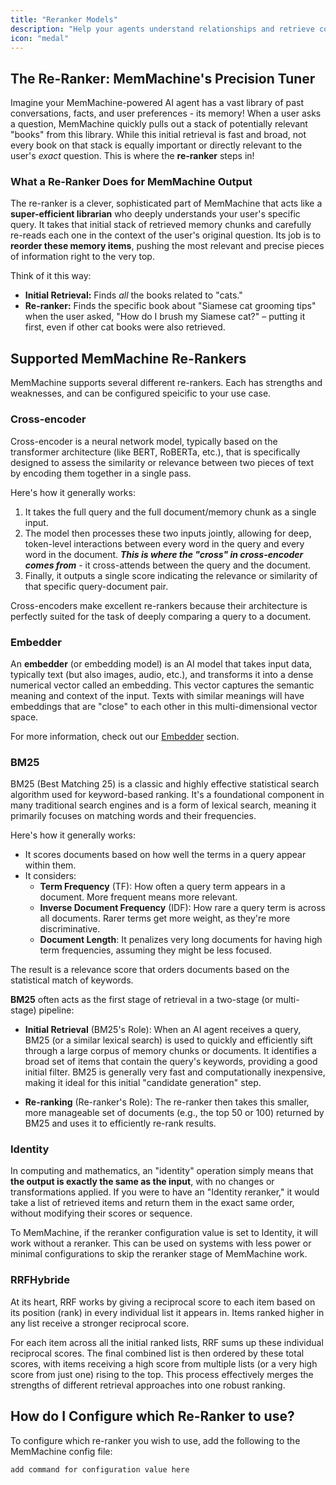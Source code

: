 ```yaml
---
title: "Reranker Models"
description: "Help your agents understand relationships and retrieve context"
icon: "medal"
---
```


## The Re-Ranker: MemMachine's Precision Tuner

Imagine your MemMachine-powered AI agent has a vast library of past conversations, facts, and user preferences - its memory! When a user asks a question, MemMachine quickly pulls out a stack of potentially relevant "books" from this library. While this initial retrieval is fast and broad, not every book on that stack is equally important or directly relevant to the user's *exact* question. This is where the **re-ranker** steps in!

### What a Re-Ranker Does for MemMachine Output

The re-ranker is a clever, sophisticated part of MemMachine that acts like a **super-efficient librarian** who deeply understands your user's specific query. It takes that initial stack of retrieved memory chunks and carefully re-reads each one in the context of the user's original question. Its job is to **reorder these memory items**, pushing the most relevant and precise pieces of information right to the very top.

Think of it this way:
- **Initial Retrieval:** Finds *all* the books related to "cats."
- **Re-ranker:** Finds the specific book about "Siamese cat grooming tips" when the user asked, "How do I brush my Siamese cat?" – putting it first, even if other cat books were also retrieved.

## Supported MemMachine Re-Rankers

MemMachine supports several different re-rankers.  Each has strengths and weaknesses, and can be configured speicific to your use case.

### Cross-encoder

Cross-encoder is a neural network model, typically based on the transformer architecture (like BERT, RoBERTa, etc.), that is specifically designed to assess the similarity or relevance between two pieces of text by encoding them together in a single pass.

Here's how it generally works:

1. It takes the full query and the full document/memory chunk as a single input.
2. The model then processes these two inputs jointly, allowing for deep, token-level interactions between every word in the query and every word in the document. ***This is where the "cross" in cross-encoder comes from*** - it cross-attends between the query and the document.
3. Finally, it outputs a single score indicating the relevance or similarity of that specific query-document pair.

Cross-encoders make excellent re-rankers because their architecture is perfectly suited for the task of deeply comparing a query to a document.

### Embedder

An **embedder** (or embedding model) is an AI model that takes input data, typically text (but also images, audio, etc.), and transforms it into a dense numerical vector called an embedding. This vector captures the semantic meaning and context of the input. Texts with similar meanings will have embeddings that are "close" to each other in this multi-dimensional vector space.

For more information, check out our [Embedder](./embedding.mdx) section.

### BM25

BM25 (Best Matching 25) is a classic and highly effective statistical search algorithm used for keyword-based ranking. It's a foundational component in many traditional search engines and is a form of lexical search, meaning it primarily focuses on matching words and their frequencies.

Here's how it generally works:
 - It scores documents based on how well the terms in a query appear within them.
 - It considers:
     - **Term Frequency** (TF): How often a query term appears in a document. More frequent means more relevant.
     - **Inverse Document Frequency** (IDF): How rare a query term is across all documents. Rarer terms get more weight, as they're more discriminative.
     - **Document Length**: It penalizes very long documents for having high term frequencies, assuming they might be less focused.

The result is a relevance score that orders documents based on the statistical match of keywords.

**BM25** often acts as the first stage of retrieval in a two-stage (or multi-stage) pipeline:
 - **Initial Retrieval** (BM25's Role): When an AI agent receives a query, BM25 (or a similar lexical search) is used to quickly and efficiently sift through a large corpus of memory chunks or documents. It identifies a broad set of items that contain the query's keywords, providing a good initial filter. BM25 is generally very fast and computationally inexpensive, making it ideal for this initial "candidate generation" step.

 - **Re-ranking** (Re-ranker's Role): The re-ranker then takes this smaller, more manageable set of documents (e.g., the top 50 or 100) returned by BM25 and uses it to efficiently re-rank results.

### Identity

In computing and mathematics, an "identity" operation simply means that **the output is exactly the same as the input**, with no changes or transformations applied. If you were to have an "Identity reranker," it would take a list of retrieved items and return them in the exact same order, without modifying their scores or sequence.

To MemMachine, if the reranker configuration value is set to Identity, it will work without a reranker.  This can be used on systems with less power or minimal configurations to skip the reranker stage of MemMachine work.

### RRFHybride

At its heart, RRF works by giving a reciprocal score to each item based on its position (rank) in every individual list it appears in. Items ranked higher in any list receive a stronger reciprocal score.

For each item across all the initial ranked lists, RRF sums up these individual reciprocal scores. The final combined list is then ordered by these total scores, with items receiving a high score from multiple lists (or a very high score from just one) rising to the top. This process effectively merges the strengths of different retrieval approaches into one robust ranking.

## How do I Configure which Re-Ranker to use?

To configure which re-ranker you wish to use, add the following to the MemMachine config file:

```bash
add command for configuration value here
```



